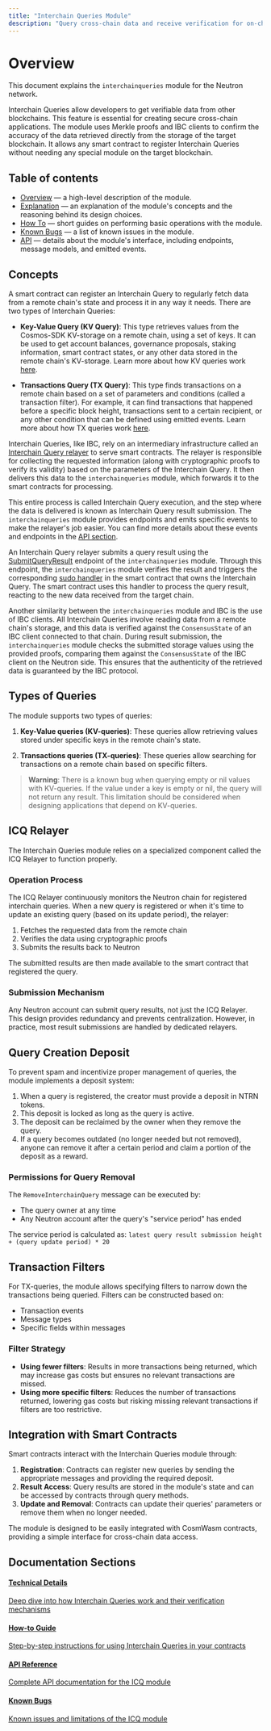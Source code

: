 ```yaml
---
title: "Interchain Queries Module"
description: "Query cross-chain data and receive verification for on-chain use"
---
```


# Overview

This document explains the `interchainqueries` module for the Neutron network.

Interchain Queries allow developers to get verifiable data from other blockchains. This feature is essential for creating secure cross-chain applications. The module uses Merkle proofs and IBC clients to confirm the accuracy of the data retrieved directly from the storage of the target blockchain. It allows any smart contract to register Interchain Queries without needing any special module on the target blockchain.

## Table of contents

- [Overview](/developers/modules/interchain-queries/overview) — a high-level description of the module.
- [Explanation](/developers/modules/interchain-queries/explanation) — an explanation of the module's concepts and the reasoning behind its design choices.
- [How To](/developers/modules/interchain-queries/how-to) — short guides on performing basic operations with the module.
- [Known Bugs](/developers/modules/interchain-queries/known-bugs) — a list of known issues in the module.
- [API](/developers/modules/interchain-queries/api) — details about the module's interface, including endpoints, message models, and emitted events.

## Concepts

A smart contract can register an Interchain Query to regularly fetch data from a remote chain's state and process it in any way it needs. There are two types of Interchain Queries:

- **Key-Value Query (KV Query)**: This type retrieves values from the Cosmos-SDK KV-storage on a remote chain, using a set of keys. It can be used to get account balances, governance proposals, staking information, smart contract states, or any other data stored in the remote chain's KV-storage. Learn more about how KV queries work [here](/developers/modules/interchain-queries/explanation#how-do-kv-interchain-queries-work).

- **Transactions Query (TX Query)**: This type finds transactions on a remote chain based on a set of parameters and conditions (called a transaction filter). For example, it can find transactions that happened before a specific block height, transactions sent to a certain recipient, or any other condition that can be defined using emitted events. Learn more about how TX queries work [here](/developers/modules/interchain-queries/explanation#how-do-tx-interchain-queries-work).

Interchain Queries, like IBC, rely on an intermediary infrastructure called an [Interchain Query relayer](/developers/modules/interchain-queries/explanation#what-is-an-interchain-query-relayer) to serve smart contracts. The relayer is responsible for collecting the requested information (along with cryptographic proofs to verify its validity) based on the parameters of the Interchain Query. It then delivers this data to the `interchainqueries` module, which forwards it to the smart contracts for processing.  

This entire process is called Interchain Query execution, and the step where the data is delivered is known as Interchain Query result submission. The `interchainqueries` module provides endpoints and emits specific events to make the relayer's job easier. You can find more details about these events and endpoints in the [API section](/developers/modules/interchain-queries/api).

An Interchain Query relayer submits a query result using the [SubmitQueryResult](/developers/modules/interchain-queries/api#submitqueryresult) endpoint of the `interchainqueries` module. Through this endpoint, the `interchainqueries` module verifies the result and triggers the corresponding [sudo handler](/developers/modules/interchain-queries/api#sudo) in the smart contract that owns the Interchain Query. The smart contract uses this handler to process the query result, reacting to the new data received from the target chain.

Another similarity between the `interchainqueries` module and IBC is the use of IBC clients. All Interchain Queries involve reading data from a remote chain's storage, and this data is verified against the `ConsensusState` of an IBC client connected to that chain. During result submission, the `interchainqueries` module checks the submitted storage values using the provided proofs, comparing them against the `ConsensusState` of the IBC client on the Neutron side. This ensures that the authenticity of the retrieved data is guaranteed by the IBC protocol.

## Types of Queries

The module supports two types of queries:

1. **Key-Value queries (KV-queries)**: These queries allow retrieving values stored under specific keys in the remote chain's state.

2. **Transactions queries (TX-queries)**: These queries allow searching for transactions on a remote chain based on specific filters.

> **Warning**: There is a known bug when querying empty or nil values with KV-queries. If the value under a key is empty or nil, the query will not return any result. This limitation should be considered when designing applications that depend on KV-queries.

## ICQ Relayer

The Interchain Queries module relies on a specialized component called the ICQ Relayer to function properly. 

### Operation Process

The ICQ Relayer continuously monitors the Neutron chain for registered interchain queries. When a new query is registered or when it's time to update an existing query (based on its update period), the relayer:

1. Fetches the requested data from the remote chain
2. Verifies the data using cryptographic proofs
3. Submits the results back to Neutron

The submitted results are then made available to the smart contract that registered the query.

### Submission Mechanism

Any Neutron account can submit query results, not just the ICQ Relayer. This design provides redundancy and prevents centralization. However, in practice, most result submissions are handled by dedicated relayers.

## Query Creation Deposit

To prevent spam and incentivize proper management of queries, the module implements a deposit system:

1. When a query is registered, the creator must provide a deposit in NTRN tokens.
2. This deposit is locked as long as the query is active.
3. The deposit can be reclaimed by the owner when they remove the query.
4. If a query becomes outdated (no longer needed but not removed), anyone can remove it after a certain period and claim a portion of the deposit as a reward.

### Permissions for Query Removal

The `RemoveInterchainQuery` message can be executed by:
- The query owner at any time
- Any Neutron account after the query's "service period" has ended

The service period is calculated as: `latest query result submission height + (query update period) * 20`

## Transaction Filters

For TX-queries, the module allows specifying filters to narrow down the transactions being queried. Filters can be constructed based on:

- Transaction events
- Message types
- Specific fields within messages

### Filter Strategy

- **Using fewer filters**: Results in more transactions being returned, which may increase gas costs but ensures no relevant transactions are missed.
- **Using more specific filters**: Reduces the number of transactions returned, lowering gas costs but risking missing relevant transactions if filters are too restrictive.

## Integration with Smart Contracts

Smart contracts interact with the Interchain Queries module through:

1. **Registration**: Contracts can register new queries by sending the appropriate messages and providing the required deposit.
2. **Result Access**: Query results are stored in the module's state and can be accessed by contracts through query methods.
3. **Update and Removal**: Contracts can update their queries' parameters or remove them when no longer needed.

The module is designed to be easily integrated with CosmWasm contracts, providing a simple interface for cross-chain data access.

## Documentation Sections

<div className="grid grid-cols-1 md:grid-cols-2 gap-6 mt-6 mb-8">
  <a className="flex flex-col p-5 border border-gray-200 dark:border-gray-800 rounded-lg hover:bg-gray-50 dark:hover:bg-gray-900" href="/developers/modules/interchain-queries/explanation">
    <h4 className="font-semibold mb-2">Technical Details</h4>
    <p className="text-sm">Deep dive into how Interchain Queries work and their verification mechanisms</p>
  </a>
  
  <a className="flex flex-col p-5 border border-gray-200 dark:border-gray-800 rounded-lg hover:bg-gray-50 dark:hover:bg-gray-900" href="/developers/modules/interchain-queries/how-to">
    <h4 className="font-semibold mb-2">How-to Guide</h4>
    <p className="text-sm">Step-by-step instructions for using Interchain Queries in your contracts</p>
  </a>
  
  <a className="flex flex-col p-5 border border-gray-200 dark:border-gray-800 rounded-lg hover:bg-gray-50 dark:hover:bg-gray-900" href="/developers/modules/interchain-queries/api">
    <h4 className="font-semibold mb-2">API Reference</h4>
    <p className="text-sm">Complete API documentation for the ICQ module</p>
  </a>
  
  <a className="flex flex-col p-5 border border-gray-200 dark:border-gray-800 rounded-lg hover:bg-gray-50 dark:hover:bg-gray-900" href="/developers/modules/interchain-queries/known-bugs">
    <h4 className="font-semibold mb-2">Known Bugs</h4>
    <p className="text-sm">Known issues and limitations of the ICQ module</p>
  </a>
</div> 